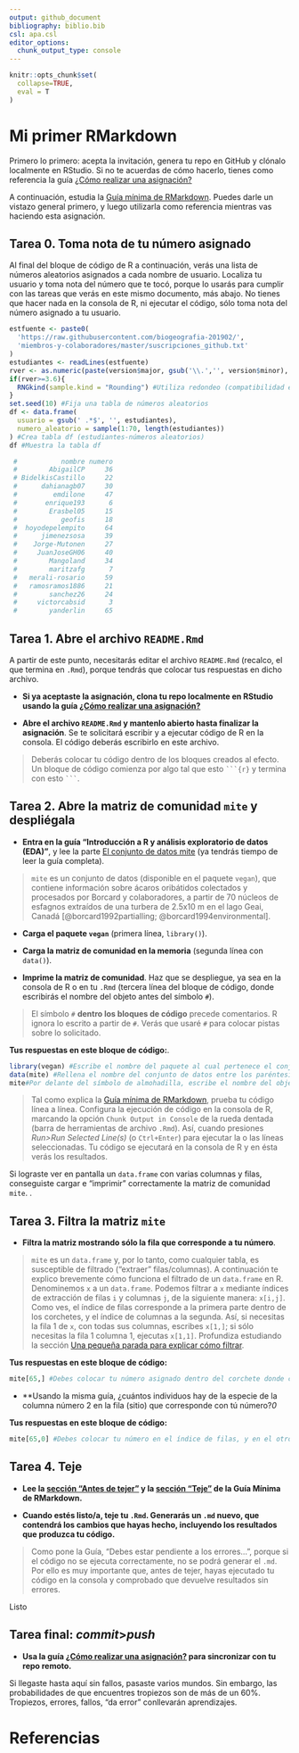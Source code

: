 ```yaml
---
output: github_document
bibliography: biblio.bib
csl: apa.csl
editor_options: 
  chunk_output_type: console
---  
```


```r
knitr::opts_chunk$set(
  collapse=TRUE,
  eval = T
)
```


<!-- Este .md fue generado a partir del .Rmd homónimo. Edítese el .Rmd -->

# Mi primer RMarkdown

Primero lo primero: acepta la invitación, genera tu repo en GitHub y clónalo localmente en RStudio. Si no te acuerdas de cómo hacerlo, tienes como referencia la guía [¿Cómo realizar una asignación?](https://github.com/biogeografia-201902/material-de-apoyo/blob/master/ref/como-hacer-una-asignacion.md)

A continuación, estudia la [Guía mínima de RMarkdown](https://github.com/biogeografia-201902/material-de-apoyo/blob/master/ref/guia-minima-de-rmarkdown.md). Puedes darle un vistazo general primero, y luego utilizarla como referencia mientras vas haciendo esta asignación.


## Tarea 0. Toma nota de tu número asignado

Al final del bloque de código de R a continuación, verás una lista de números aleatorios asignados a cada nombre de usuario. Localiza tu usuario y toma nota del número que te tocó, porque lo usarás para cumplir con las tareas que verás en este mismo documento, más abajo. No tienes que hacer nada en la consola de R, ni ejecutar el código, sólo toma nota del número asignado a tu usuario.


```r
estfuente <- paste0(
  'https://raw.githubusercontent.com/biogeografia-201902/',
  'miembros-y-colaboradores/master/suscripciones_github.txt'
)
estudiantes <- readLines(estfuente)
rver <- as.numeric(paste(version$major, gsub('\\.','', version$minor), sep = '.'))
if(rver>=3.6){
  RNGkind(sample.kind = "Rounding") #Utiliza redondeo (compatibilidad entre versiones de R)
}
set.seed(10) #Fija una tabla de números aleatorios
df <- data.frame(
  usuario = gsub(' .*$', '', estudiantes),
  numero_aleatorio = sample(1:70, length(estudiantes))
) #Crea tabla df (estudiantes-números aleatorios)
df #Muestra la tabla df
```


```r
 #           nombre numero
 #        AbigailCP     36
 # BidelkisCastillo     22
 #      dahianagb07     30
 #         emdilone     47
 #       enrique193      6
 #        Erasbel05     15
 #           geofis     18
 #  hoyodepelempito     64
 #      jimenezsosa     39
 #    Jorge-Mutonen     27
 #     JuanJoseGH06     40
 #        Mangoland     34
 #        maritzafg      7
 #   merali-rosario     59
 #   ramosramos1886     21
 #        sanchez26     24
 #     victorcabsid      3
 #        yanderlin     65
```


## Tarea 1. Abre el archivo `README.Rmd`

A partir de este punto, necesitarás editar el archivo `README.Rmd` (recalco, el que termina en `.Rmd`), porque tendrás que colocar tus respuestas en dicho archivo.

* **Si ya aceptaste la asignación, clona tu repo localmente en RStudio usando la guía [¿Cómo realizar una asignación?](https://github.com/biogeografia-201902/material-de-apoyo/blob/master/ref/como-hacer-una-asignacion.md)**

* **Abre el archivo `README.Rmd` y mantenlo abierto hasta finalizar la asignación**. Se te solicitará escribir y a ejecutar código de R en la consola. El código deberás escribirlo en este archivo.

>Deberás colocar tu código dentro de los bloques creados al efecto. Un bloque de código comienza por algo tal que esto `    ```{r}    ` y termina con esto `    ```    `.


## Tarea 2. Abre la matriz de comunidad `mite` y despliégala

* **Entra en la guía "Introducción a R y análisis exploratorio de datos (EDA)"**, y lee la parte [El conjunto de datos mite](https://github.com/biogeografia-201902/material-de-apoyo/blob/master/ref/introduccion-a-r.md#el-conjunto-de-datos-mite) (ya tendrás tiempo de leer la guía completa).

>`mite` es un conjunto de datos (disponible en el paquete `vegan`), que contiene información sobre ácaros oribátidos colectados y procesados por Borcard y colaboradores, a partir de 70 núcleos de esfagnos extraídos de una turbera de 2.5x10&nbsp;m en el lago Geai, Canadá [@borcard1992partialling; @borcard1994environmental].

* **Carga el paquete `vegan`** (primera línea, `library()`).

* **Carga la matriz de comunidad en la memoria** (segunda línea con `data()`).

* **Imprime la matriz de comunidad**. Haz que se despliegue, ya sea en la consola de R o en tu `.Rmd` (tercera línea del bloque de código, donde escribirás el nombre del objeto antes del símbolo `#`).

>El símbolo `#` **dentro los bloques de código** precede comentarios. R ignora lo escrito a partir de `#`. Verás que usaré `#` para colocar pistas sobre lo solicitado.

**Tus respuestas en este bloque de código:**.
```r
library(vegan) #Escribe el nombre del paquete al cual pertenece el conjunto de datos entre los paréntesis
data(mite) #Rellena el nombre del conjunto de datos entre los paréntesis
mite#Por delante del símbolo de almohadilla, escribe el nombre del objeto
```

> Tal como explica la [Guía mínima de RMarkdown](https://github.com/biogeografia-201902/material-de-apoyo/blob/master/ref/guia-minima-de-rmarkdown.md), prueba tu código línea a línea. Configura la ejecución de código en la consola de R, marcando la opción `Chunk Output in Console` de la rueda dentada (barra de herramientas de archivo `.Rmd`). Así, cuando presiones *Run>Run Selected Line(s)* (o `Ctrl+Enter`) para ejecutar la o las líneas seleccionadas. Tu código se ejecutará en la consola de R y en ésta verás los resultados.

Si lograste ver en pantalla un `data.frame` con varias columnas y filas, conseguiste cargar e "imprimir" correctamente la matriz de comunidad `mite`. .


## Tarea 3. Filtra la matriz `mite`

* **Filtra la matriz mostrando sólo la fila que corresponde a tu número**.

>`mite` es un `data.frame` y, por lo tanto, como cualquier tabla, es susceptible de filtrado ("extraer" filas/columnas). A continuación te explico brevemente cómo funciona el filtrado de un `data.frame` en R. Denominemos `x` a un `data.frame`. Podemos filtrar a `x` mediante índices de extracción de filas `i` y columnas `j`, de la siguiente manera: `x[i,j]`. Como ves, el índice de filas corresponde a la primera parte dentro de los corchetes, y el índice de columnas a la segunda. Así, si necesitas la fila 1 de `x`, con todas sus columnas, escribes `x[1,]`; si sólo necesitas la fila 1 columna 1, ejecutas `x[1,1]`. Profundiza estudiando la sección [Una pequeña parada para explicar cómo filtrar](https://github.com/biogeografia-201902/material-de-apoyo/blob/master/ref/introduccion-a-r.md#una-pequeña-parada-para-explicar-cómo-filtrar).

**Tus respuestas en este bloque de código:**
```r
mite[65,] #Debes colocar tu número asignado dentro del corchete donde corresponda.
```

* **Usando la misma guía, ¿cuántos individuos hay de la especie de la columna número 2 en la fila (sitio) que corresponde con tú número?*0* 

**Tus respuestas en este bloque de código:**
```r
mite[65,0] #Debes colocar tu número en el índice de filas, y en el otro el de la columna. Lee la guía
```

## Tarea 4. Teje

* **Lee la [sección "Antes de tejer"](https://github.com/biogeografia-201902/material-de-apoyo/blob/master/ref/guia-minima-de-rmarkdown.md#antes-de-tejer) y la [sección "Teje"](https://github.com/biogeografia-201902/material-de-apoyo/blob/master/ref/guia-minima-de-rmarkdown.md#teje) de la Guía Mínima de RMarkdown.**

* **Cuando estés listo/a, teje tu `.Rmd`. Generarás un `.md` nuevo, que contendrá los cambios que hayas hecho, incluyendo los resultados que produzca tu código.**

>Como pone la Guía, "Debes estar pendiente a los errores...", porque si el código no se ejecuta correctamente, no se podrá generar el `.md`. Por ello es muy importante que, antes de tejer, hayas ejecutado tu código en la consola y comprobado que devuelve resultados sin errores.

Listo

## Tarea final: *commit*>*push*

* **Usa la guía [¿Cómo realizar una asignación?](https://github.com/biogeografia-201902/material-de-apoyo/blob/master/ref/como-hacer-una-asignacion.md) para sincronizar con tu repo remoto.**

Si llegaste hasta aquí sin fallos, pasaste varios mundos. Sin embargo, las probabilidades de que encuentres tropiezos son de más de un 60%. Tropiezos, errores, fallos, "da error" conllevarán aprendizajes.


# Referencias
